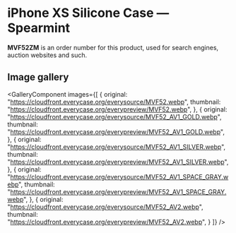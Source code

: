 
# iPhone XS Silicone Case — Spearmint

<Callout type='info' emoji='👉🏻'>**MVF52ZM** is an order number for this product, used for search engines, auction websites and such.</Callout>

## Image gallery

<GalleryComponent
    images={[
      {
        original: "https://cloudfront.everycase.org/everysource/MVF52.webp",
        thumbnail: "https://cloudfront.everycase.org/everypreview/MVF52.webp",
      },
      {
        original: "https://cloudfront.everycase.org/everysource/MVF52_AV1_GOLD.webp",
        thumbnail: "https://cloudfront.everycase.org/everypreview/MVF52_AV1_GOLD.webp",
      },
      {
        original: "https://cloudfront.everycase.org/everysource/MVF52_AV1_SILVER.webp",
        thumbnail: "https://cloudfront.everycase.org/everypreview/MVF52_AV1_SILVER.webp",
      },
      {
        original: "https://cloudfront.everycase.org/everysource/MVF52_AV1_SPACE_GRAY.webp",
        thumbnail: "https://cloudfront.everycase.org/everypreview/MVF52_AV1_SPACE_GRAY.webp",
      },
      {
        original: "https://cloudfront.everycase.org/everysource/MVF52_AV2.webp",
        thumbnail: "https://cloudfront.everycase.org/everypreview/MVF52_AV2.webp",
      }
    ]}
  />
